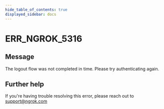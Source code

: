 ```yaml
---
hide_table_of_contents: true
displayed_sidebar: docs
---
```



# ERR_NGROK_5316

## Message

The logout flow was not completed in time. Please try authenticating again.

<ErrorDetails error="err_ngrok_5316" />

## Further help

If you're having trouble resolving this error, please reach out to [support@ngrok.com](mailto:support@ngrok.com?subject=Help%20with%20ERR_NGROK_5316)
